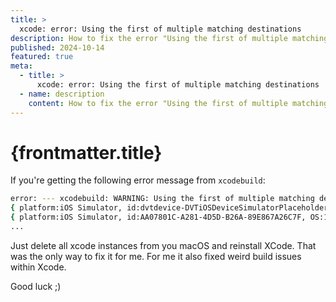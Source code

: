 ```yaml
---
title: >
  xcode: error: Using the first of multiple matching destinations
description: How to fix the error "Using the first of multiple matching destinations"
published: 2024-10-14
featured: true
meta:
  - title: >
      xcode: error: Using the first of multiple matching destinations
  - name: description
    content: How to fix the error "Using the first of multiple matching destinations"
---
```



# {frontmatter.title}

If you're getting the following error message from `xcodebuild`:

```sh
error: --- xcodebuild: WARNING: Using the first of multiple matching destinations:
{ platform:iOS Simulator, id:dvtdevice-DVTiOSDeviceSimulatorPlaceholder-iphonesimulator:placeholder, name:Any iOS Simulator Device }
{ platform:iOS Simulator, id:AA07801C-A281-4D5D-B26A-89E867A26C7F, OS:18.0, name:iPad (10th generation) }
...
```

Just delete all xcode instances from you macOS and reinstall XCode. That was the only way to fix it for me. For me it also fixed weird build issues within Xcode.

Good luck ;)
